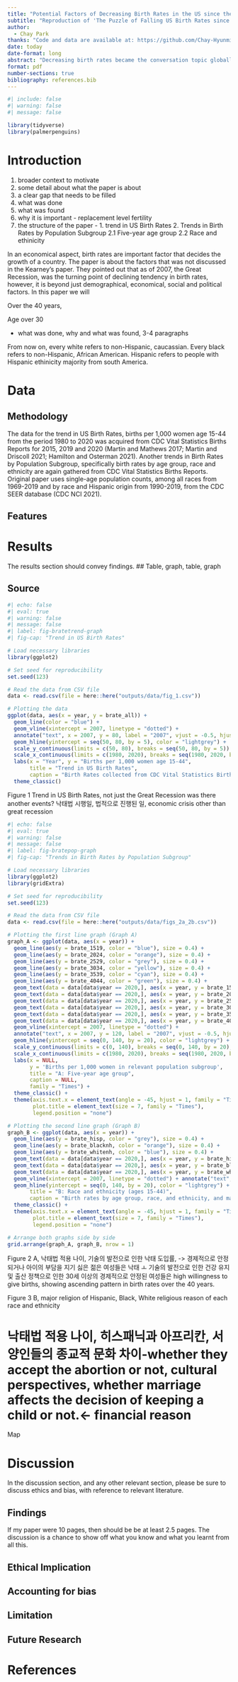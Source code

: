 ```yaml
---
title: "Potential Factors of Decreasing Birth Rates in the US since the Great Recession and Beyond"
subtitle: "Reproduction of 'The Puzzle of Falling US Birth Rates since the Great Recession'(Kearney, Levine & Pardue, 2022)"
author: 
  - Chay Park
thanks: "Code and data are available at: https://github.com/Chay-HyunminPark/Social-Science-Study."
date: today
date-format: long
abstract: "Decreasing birth rates became the conversation topic globally in recent years. Kearney, Levine, and Pardue (2022) analyzed possible factors in demographical, economical and social aspects from the period 1980 to 2020. By reproducing some applications of the 'The Puzzle of Falling US Birth Rates Since the Great Recession,' this paper demonstrate potential factors correlating aspects on economics, religions, laws and enforcement applied in each states."
format: pdf
number-sections: true
bibliography: references.bib
---
```


```r
#| include: false
#| warning: false
#| message: false

library(tidyverse)
library(palmerpenguins)
```


# Introduction
1) broader context to motivate
2) some detail about what the paper is about
3) a clear gap that needs to be filled
4) what was done
5) what was found
6) why it is important - replacement level fertility
7) the structure of the paper - 1. trend in US Birth Rates 2. Trends in Birth Rates by Population Subgroup 2.1 Five-year age group 2.2 Race and ethinicity 

In an economical aspect, birth rates are important factor that decides the growth of a country. 
The paper is about the factors that was not discussed in the Kearney's paper. They pointed out that as of 2007, the Great Recession, was the turning point of declining tendency in birth rates, however, it is beyond just demographical, economical, social and political factors. In this paper we will 

Over the 40 years,

Age over 30 


* what was done, why and what was found, 3-4 paragraphs

From now on, every white refers to non-Hispanic, caucassian. Every black refers to non-Hispanic, African American. Hispanic refers to people with Hispanic ethinicity majority from south America. 

# Data {#sec-data}

## Methodology
The data for the trend in US Birth Rates, births per 1,000 women age 15-44 from the period 1980 to 2020 was acquired from CDC Vital Statistics Births Reports for 2015, 2019 and 2020 (Martin and Mathews 2017; Martin and Driscoll 2021; Hamilton and Osterman 2021). Another trends in Birth Rates by Population Subgroup, specifically birth rates by age group, race and ethnicity are again gathered from CDC Vital Statistics Births Reports. Original paper uses single-age population counts, among all races from 1969-2019 and by race and Hispanic origin from 1990-2019, from the CDC SEER database (CDC NCI 2021). 

## Features


# Results
The results section should convey findings.
## Table, graph, table, graph

## Source
```r
#| echo: false
#| eval: true
#| warning: false
#| message: false
#| label: fig-bratetrend-graph
#| fig-cap: "Trend in US Birth Rates"

# Load necessary libraries
library(ggplot2)

# Set seed for reproducibility
set.seed(123)

# Read the data from CSV file
data <- read.csv(file = here::here("outputs/data/fig_1.csv"))

# Plotting the data
ggplot(data, aes(x = year, y = brate_all)) +
  geom_line(color = "blue") +
  geom_vline(xintercept = 2007, linetype = "dotted") +
  annotate("text", x = 2007, y = 80, label = "2007", vjust = -0.5, hjust = 0.5, color = "black") +
  geom_hline(yintercept = seq(50, 80, by = 5), color = "lightgrey") +
  scale_y_continuous(limits = c(50, 80), breaks = seq(50, 80, by = 5)) +
  scale_x_continuous(limits = c(1980, 2020), breaks = seq(1980, 2020, by = 1), labels = function(x) ifelse(x %% 5 == 0, x, "")) +
  labs(x = "Year", y = "Births per 1,000 women age 15-44",
       title = "Trend in US Birth Rates",
       caption = "Birth Rates collected from CDC Vital Statistics Births Reports for 2015, 2019, and 2020.") +
  theme_classic()
```
Figure 1 Trend in US Birth Rates, not just the Great Recession was there another events? 
낙태법 시행일, 법적으로 진행된 일, economic crisis other than great recession 

```r
#| echo: false
#| eval: true
#| warning: false
#| message: false
#| label: fig-bratepop-graph
#| fig-cap: "Trends in Birth Rates by Population Subgroup"

# Load necessary libraries
library(ggplot2)
library(gridExtra)

# Set seed for reproducibility
set.seed(123)

# Read the data from CSV file
data <- read.csv(file = here::here("outputs/data/figs_2a_2b.csv"))

# Plotting the first line graph (Graph A)
graph_A <- ggplot(data, aes(x = year)) +
  geom_line(aes(y = brate_1519, color = "blue"), size = 0.4) +
  geom_line(aes(y = brate_2024, color = "orange"), size = 0.4) +
  geom_line(aes(y = brate_2529, color = "grey"), size = 0.4) +
  geom_line(aes(y = brate_3034, color = "yellow"), size = 0.4) +
  geom_line(aes(y = brate_3539, color = "cyan"), size = 0.4) +
  geom_line(aes(y = brate_4044, color = "green"), size = 0.4) +
  geom_text(data = data[data$year == 2020,], aes(x = year, y = brate_1519, label = "Age 15-19"), hjust = -0.1, vjust = -0.5, size = 2, family = "Times") +
  geom_text(data = data[data$year == 2020,], aes(x = year, y = brate_2024, label = "Age 20-24"), hjust = -0.1, vjust = -0.5, size = 2, family = "Times") +
  geom_text(data = data[data$year == 2020,], aes(x = year, y = brate_2529, label = "Age 25-29"), hjust = -0.1, vjust = -0.5, size = 2, family = "Times") +
  geom_text(data = data[data$year == 2020,], aes(x = year, y = brate_3034, label = "Age 30-34"), hjust = -0.1, vjust = -0.5, size = 2, family = "Times") +
  geom_text(data = data[data$year == 2020,], aes(x = year, y = brate_3539, label = "Age 35-39"), hjust = -0.1, vjust = -0.5, size = 2, family = "Times") +
  geom_text(data = data[data$year == 2020,], aes(x = year, y = brate_4044, label = "Age 40-44"), hjust = -0.1, vjust = -0.5, size = 2, family = "Times") +
  geom_vline(xintercept = 2007, linetype = "dotted") +
  annotate("text", x = 2007, y = 120, label = "2007", vjust = -0.5, hjust = 0.5, color = "black", family = "Times") +
  geom_hline(yintercept = seq(0, 140, by = 20), color = "lightgrey") +
  scale_y_continuous(limits = c(0, 140), breaks = seq(0, 140, by = 20), labels = seq(0, 140, by = 20)) +
  scale_x_continuous(limits = c(1980, 2020), breaks = seq(1980, 2020, by = 1), labels = function(x) ifelse(x %% 5 == 0, x, "")) +
  labs(x = NULL, 
       y = 'Births per 1,000 women in relevant population subgroup',
       title = "A: Five-year age group",
       caption = NULL,
       family = "Times") +
  theme_classic() +
  theme(axis.text.x = element_text(angle = -45, hjust = 1, family = "Times", size = 5),
        plot.title = element_text(size = 7, family = "Times"),
        legend.position = "none")

# Plotting the second line graph (Graph B)
graph_B <- ggplot(data, aes(x = year)) +
  geom_line(aes(y = brate_hisp, color = "grey"), size = 0.4) +
  geom_line(aes(y = brate_blacknh, color = "orange"), size = 0.4) +
  geom_line(aes(y = brate_whitenh, color = "blue"), size = 0.4) +
  geom_text(data = data[data$year == 2020,], aes(x = year, y = brate_hisp, label = "Hispanic"), size = 2, family = "Times") +
  geom_text(data = data[data$year == 2020,], aes(x = year, y = brate_blacknh, label = "Black, non-Hispanic"), size = 2, family = "Times") +
  geom_text(data = data[data$year == 2020,], aes(x = year, y = brate_whitenh, label = "White, non-Hispanic"), size = 2, family = "Times") +
  geom_vline(xintercept = 2007, linetype = "dotted") + annotate("text", x = 2007, y = 120, label = "2007", color = "black", family = "Times") +
  geom_hline(yintercept = seq(0, 140, by = 20), color = "lightgrey") + scale_y_continuous(limits = c(0, 140), breaks = seq(0, 140, by = 20), labels = seq(0, 140, by = 20)) + scale_x_continuous(limits = c(1990, 2020), breaks = seq(1990, 2020, by = 1), labels = function(x) ifelse(x %% 5 == 0, x, "")) + labs(x = NULL, y = NULL,
       title = "B: Race and ethnicity (ages 15-44)",
       caption = "Birth rates by age group, race, and ethnicity, and marital status gathered from CDC Vital Statistics Births Reports. Birth rates by Hispanic subpopulation, mother's education are calculated by the original author's using NCHS Vital Statistics birth micro data, SEER population data, and the Current Population Survey.") +
  theme_classic() +
  theme(axis.text.x = element_text(angle = -45, hjust = 1, family = "Times", size = 5),
        plot.title = element_text(size = 7, family = "Times"),
        legend.position = "none")

# Arrange both graphs side by side
grid.arrange(graph_A, graph_B, nrow = 1)

```
Figure 2 A, 낙태법 적용 나이, 기술의 발전으로 인한 낙태 도입률, -> 경제적으로 안정되거나 아이의 부담을 지기 싫은 젊은 여성들은 낙태 ㅗ 기술의 발전으로 인한 건강 유지 및 출산 정책으로 인한 30세 이상의 경제적으로 안정된 여성들은 high willingness to give births, showing ascending pattern in birth rates over the 40 years. 

Figure 3 B, major religion of Hispanic, Black, White  religious reason of each race and ethnicity 

# 낙태법 적용 나이, 히스패닉과 아프리칸, 서양인들의 종교적 문화 차이-whether they accept the abortion or not, cultural perspectives, whether marriage affects the decision of keeping a child or not.<- financial reason 

Map

# Discussion

In the discussion section, and any other relevant section, please be sure to discuss ethics and bias, with reference to relevant literature.

## Findings

If my paper were 10 pages, then should be be at least 2.5 pages. The discussion is a chance to show off what you know and what you learnt from all this. 

## Ethical Implication

## Accounting for bias

## Limitation

## Future Research

\newpage

# References
